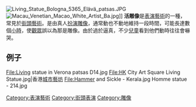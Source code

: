 [[File:Living_Statue_Bologna_5365_Elävä_patsas.JPG|thumb]]
[[File:Macau_Venetian_Macao_White_Artist_Ba.jpg|thumb]]]]
{{commonscat|Living statues}}
'''活雕像'''是[[表演藝術|表演藝術]]的一種，常見於[[街頭藝術|街頭藝術]]。是由真人[[角色扮演|扮演]][[雕像|雕像]]，通常動也不動地維持一段時間，可能長達數個[[小時|小時]]，使[[觀眾|觀眾]]誤以為那是雕像。由於過於逼真，不少[[兒童|兒童]]看到他們動時往往會嚇哭。

== 例子 ==
<gallery>
File:Living statue in Verona patsas D14.jpg
File:HK City Art Square Living Statue.jpg|香港[[城市藝坊|城市藝坊]]
File:Hammer and Sickle - Kerala.jpg
Homme statue - 214.jpg
</gallery>

[[Category:表演藝術|Category:表演藝術]]
[[Category:街頭表演|Category:街頭表演]]
[[Category:雕像|Category:雕像]]